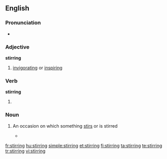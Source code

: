 ==English==

===Pronunciation===
* {{audio|En-us-stirring.ogg|Audio (US)}}

===Adjective===
'''stirring'''

# [[invigorating]] or [[inspiring]]

===Verb===
'''stirring'''

# {{present participle of|[[stir]]}}

===Noun===
{{en-noun}}

# {{context|gerund of [[stir]]}} An occasion on which something [[stir]]s or is stirred
#*{{quote-news|2009|January 16|Carter Dougherty|European Central Bank Cuts Key Rate|New York Times|url=http://www.nytimes.com/2009/01/16/business/16euro.html
|passage=The reduction takes the central bank back to where it was in December 2005, when it began raising its key rate despite objections from some political figures and many economists about choking the early '''stirrings''' of a recovery in growth. }}

[[fr:stirring]]
[[hu:stirring]]
[[simple:stirring]]
[[et:stirring]]
[[fi:stirring]]
[[ta:stirring]]
[[te:stirring]]
[[tr:stirring]]
[[vi:stirring]]